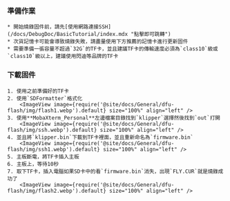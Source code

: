 ### 準備作業

    * 開始燒錄固件前，請先[使用網路連接SSH](/docs/DebugDoc/BasicTutorial/index.mdx "點擊即可跳轉")
    * 次貨記憶卡可能會導致燒錄失敗，請盡量使用下方推薦的記憶卡進行更新固件
    * 需要準備一張容量不超過`32G`的TF卡，並且建議TF卡的傳輸速度必須為`class10`級或`class10`級以上，建議使用閃迪等品牌的TF卡

### 下載固件

    1. 使用之前準備好的TF卡
    2. 使用`SDFormatter`格式化
        <ImageView image={require('@site/docs/General/dfu-flash/img/flash1.webp').default} size="100%" align="left" />
    3. 使用**MobaXterm_Personal**左邊檔案目錄找到`klipper`選擇然後找到`out`打開
        <ImageView image={require('@site/docs/General/dfu-flash/img/ssh.webp').default} size="100%" align="left" />
    4. 並且將`klipper.bin`下載到TF卡裡面，並且重新命名為`firmware.bin`
        <ImageView image={require('@site/docs/General/dfu-flash/img/ssh1.webp').default} size="100%" align="left" />
    5. 主板斷電，將TF卡插入主板
    6. 主板上，等待10秒
    7. 取下TF卡，插入電腦如果SD卡中的看`firmware.bin`消失，出現`FLY.CUR`就是燒錄成功了
        <ImageView image={require('@site/docs/General/dfu-flash/img/flash2.webp').default} size="100%" align="left" />